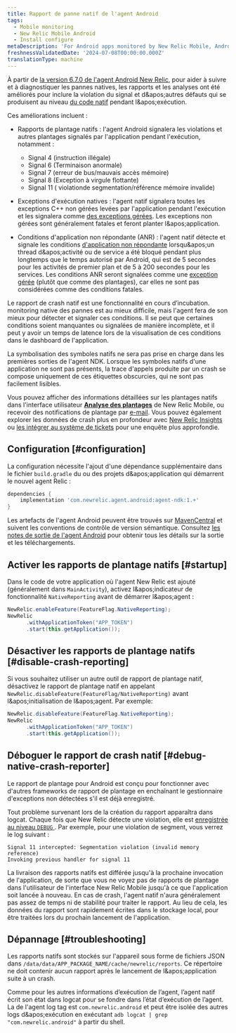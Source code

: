 ```yaml
---
title: Rapport de panne natif de l'agent Android
tags:
  - Mobile monitoring
  - New Relic Mobile Android
  - Install configure
metaDescription: 'For Android apps monitored by New Relic Mobile, Android native crash, exception and ANR conditions are reported.'
freshnessValidatedDate: '2024-07-08T00:00:00.000Z'
translationType: machine
---
```


À partir de [la version 6.7.0 de l&apos;agent Android New Relic](https://docs.newrelic.com/docs/release-notes/mobile-release-notes/android-release-notes/android-670), pour aider à suivre et à diagnostiquer les pannes natives, les rapports et les analyses ont été améliorés pour inclure la violation du signal et d&amp;apos;autres défauts qui se produisent au niveau [du code natif](https://developer.android.com/ndk/guides) pendant l&amp;apos;exécution.

Ces améliorations incluent :

* Rapports de plantage natifs : l&apos;agent Android signalera les violations et autres plantages signalés par l&apos;application pendant l&apos;exécution, notamment :

  * Signal 4 (instruction illégale)
  * Signal 6 (Terminaison anormale)
  * Signal 7 (erreur de bus/mauvais accès mémoire)
  * Signal 8 (Exception à virgule flottante)
  * Signal 11 ( violationde segmentation/référence mémoire invalide)

* Exceptions d&apos;exécution natives : l&apos;agent natif signalera toutes les exceptions C++ non gérées levées par l&apos;application pendant l&apos;exécution et les signalera comme [des exceptions gérées](/docs/mobile-monitoring/mobile-monitoring-ui/crashes/introduction-mobile-handled-exceptions/). Les exceptions non gérées sont généralement fatales et feront planter l&amp;apos;application.

* Conditions d&apos;application non répondante (ANR) : l&apos;agent natif détecte et signale les conditions [d&apos;application non répondante](https://developer.android.com/topic/performance/vitals/anr) lorsqu&amp;apos;un thread d&amp;apos;activité ou de service a été bloqué pendant plus longtemps que le temps autorisé par Android, qui est de 5 secondes pour les activités de premier plan et de 5 à 200 secondes pour les services. Les conditions ANR seront signalées comme une [exception gérée](/docs/mobile-monitoring/mobile-monitoring-ui/crashes/introduction-mobile-handled-exceptions/) (plutôt que comme des plantages), car elles ne sont pas considérées comme des conditions fatales.

<Callout variant="important">
  Le rapport de crash natif est une fonctionnalité en cours d’incubation. monitoring native des pannes est au mieux difficile, mais l&apos;agent fera de son mieux pour détecter et signaler ces conditions. Il se peut que certaines conditions soient manquantes ou signalées de manière incomplète, et il peut y avoir un temps de latence lors de la visualisation de ces conditions dans le dashboard de l&apos;application.

  La symbolisation des symboles natifs ne sera pas prise en charge dans les premières sorties de l&apos;agent NDK. Lorsque les symboles natifs d&apos;une application ne sont pas présents, la trace d&apos;appels produite par un crash se compose uniquement de ces étiquettes obscurcies, qui ne sont pas facilement lisibles.
</Callout>

Vous pouvez afficher des informations détaillées sur les plantages natifs dans l&apos;interface utilisateur [**Analyse des plantages**](/docs/mobile-monitoring/mobile-monitoring-ui/crashes/crash-analysis-group-filter-your-crashes) de New Relic Mobile, ou recevoir des notifications de plantage par [e-mail](/docs/mobile-monitoring/mobile-monitoring-ui/crashes/receive-crash-notifications-email). Vous pouvez également explorer les données de crash plus en profondeur avec [New Relic Insights](/docs/mobile-monitoring/mobile-monitoring-ui/crashes/crash-analysis-group-filter-your-crashes#insights) ou [les intégrer au système de tickets](/docs/mobile-monitoring/mobile-monitoring-ui/crashes/file-tickets-mobile-app-crashes) pour une enquête plus approfondie.

## Configuration [#configuration]

La configuration nécessite l&apos;ajout d&apos;une dépendance supplémentaire dans le fichier `build.gradle` du ou des projets d&amp;apos;application qui démarrent le nouvel agent Relic :

```groovy
dependencies {
    implementation 'com.newrelic.agent.android:agent-ndk:1.+'
}
```

Les artefacts de l&apos;agent Android peuvent être trouvés sur [MavenCentral](https://search.maven.org/search?q=g:com.newrelic.agent.android%20AND%20a:agent-ndk) et suivent les conventions de contrôle de version sémantique. Consultez [les notes de sortie de l&apos;agent Android](/docs/release-notes/mobile-release-notes/android-release-notes/) pour obtenir tous les détails sur la sortie et les téléchargements.

## Activer les rapports de plantage natifs [#startup]

Dans le code de votre application où l&apos;agent New Relic est ajouté (généralement dans `MainActivity`), activez l&amp;apos;indicateur de fonctionnalité `NativeReporting` avant de démarrer l&amp;apos;agent :

```java
NewRelic.enableFeature(FeatureFlag.NativeReporting);
NewRelic
      .withApplicationToken("APP_TOKEN")
      .start(this.getApplication());
```

## Désactiver les rapports de plantage natifs [#disable-crash-reporting]

Si vous souhaitez utiliser un autre outil de rapport de plantage natif, désactivez le rapport de plantage natif en appelant `NewRelic.disableFeature(FeatureFlag/NativeReporting)` avant l&amp;apos;initialisation de l&amp;apos;agent. Par exemple:

```java
NewRelic.disableFeature(FeatureFlag.NativeReporting);
NewRelic
      .withApplicationToken("APP_TOKEN")
      .start(this.getApplication());
```

## Déboguer le rapport de crash natif [#debug-native-crash-reporter]

Le rapport de plantage pour Android est conçu pour fonctionner avec d&apos;autres frameworks de rapport de plantage en enchaînant le gestionnaire d&apos;exceptions non détectées s&apos;il est déjà enregistré.

Tout problème survenant lors de la création du rapport apparaîtra dans logcat. Chaque fois que New Relic détecte une violation, elle est [enregistrée au niveau `DEBUG` ](/docs/mobile-monitoring/new-relic-mobile-android/api-guides/android-agent-configuration-feature-flags#logging). Par exemple, pour une violation de segment, vous verrez le log suivant :

```
Signal 11 intercepted: Segmentation violation (invalid memory reference)
Invoking previous handler for signal 11
```

La livraison des rapports natifs est différée jusqu&apos;à la prochaine invocation de l&apos;application, de sorte que vous ne voyez pas de rapports de plantage dans l&apos;utilisateur de l&apos;interface New Relic Mobile jusqu&apos;à ce que l&apos;application soit lancée à nouveau. En cas de crash, l&apos;agent natif n&apos;aura généralement pas assez de temps ni de stabilité pour traiter le rapport. Au lieu de cela, les données du rapport sont rapidement écrites dans le stockage local, pour être traitées lors du prochain lancement de l&apos;application.

## Dépannage [#troubleshooting]

Les rapports natifs sont stockés sur l&apos;appareil sous forme de fichiers JSON dans `/data/data/APP_PACKAGE_NAME/cache/newrelic/reports`. Ce répertoire ne doit contenir aucun rapport après le lancement de l&amp;apos;application suite à un crash.

Comme pour les autres informations d’exécution de l’agent, l’agent natif écrit son état dans logcat pour se fondre dans l’état d’exécution de l’agent. La de l&apos;agent log tag est `com.newrelic.android` et peut être isolée des autres logs d&amp;apos;exécution en exécutant `adb logcat | grep "com.newrelic.android"` à partir du shell.